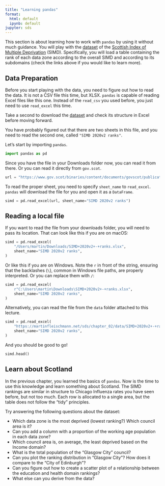 ```yaml
---
title: "Learning pandas"
format:
  html: default
  ipynb: default
jupyter: sds
---
```


This section is about learning how to work with `pandas` by using it without much guidance. You will play with the [dataset](https://www.gov.scot/publications/scottish-index-of-multiple-deprivation-2020v2-ranks/) of the [Scottish Index of Multiple Deprivation](https://www.gov.scot/collections/scottish-index-of-multiple-deprivation-2020/#lookupfiles) (SIMD). Specifically, you will load a table containing the rank of each data zone according to the overall
SIMD and according to its subdomains (check the links above if you would like to learn more).

## Data Preparation

Before you start playing with the data, you need to figure out how to read the data. It is not a CSV
file this time, but XLSX. `pandas` is capable of reading Excel files like this one. Instead of the `read_csv` you used before, you just need to use `read_excel` this time.

Take a second to download the [dataset](https://www.gov.scot/publications/scottish-index-of-multiple-deprivation-2020v2-ranks/) and check its structure in Excel before moving forward.

You have probably figured out that there are two sheets in this file, and you need to read the second one, called `"SIMD 2020v2 ranks"`.

Let's start by importing `pandas`.

```python
import pandas as pd
```

Since you have the file in your Downloads folder now, you can read it from there. Or you can
read it directly from `gov.scot`.

```python
url = "https://www.gov.scot/binaries/content/documents/govscot/publications/statistics/2020/01/scottish-index-of-multiple-deprivation-2020-ranks-and-domain-ranks/documents/scottish-index-of-multiple-deprivation-2020-ranks-and-domain-ranks/scottish-index-of-multiple-deprivation-2020-ranks-and-domain-ranks/govscot%3Adocument/SIMD%2B2020v2%2B-%2Branks.xlsx"
```

To read the proper sheet, you need to specify `sheet_name` to `read_excel`. `pandas` will download
the file for you and open it as a `DataFrame`.

```python
simd = pd.read_excel(url, sheet_name="SIMD 2020v2 ranks")
```

::: {.callout-note collapse="true"}
# Reading a local file

If you want to read the file from your downloads folder, you will need
to pass its location. That can look like this if you are on macOS:

```py
simd = pd.read_excel(
    "/Users/martin/Downloads/SIMD+2020v2+-+ranks.xlsx",
    sheet_name="SIMD 2020v2 ranks",
)
```

Or like this if you are on Windows. Note the `r` in front of the string,
ensuring that the backlashes (`\`), common in Windows file paths, are properly interpreted. Or you can replace them with `/`:

```py
simd = pd.read_excel(
    r"C:\Users\martin\Downloads\SIMD+2020v2+-+ranks.xlsx",
    sheet_name="SIMD 2020v2 ranks",
)
```

Alternatively, you can read the file from the `data` folder attached to this lecture.

```py
simd = pd.read_excel(
    "https://martinfleischmann.net/sds/chapter_02/data/SIMD+2020v2+-+ranks.xlsx",
    sheet_name="SIMD 2020v2 ranks",
)
```
:::

And you should be good to go!

```python
simd.head()
```

## Learn about Scotland

In the previous chapter, you learned the basics of `pandas`. Now is the time to use
this knowledge and learn something about Scotland. The SIMD rankings are similar in structure
to Chicago Influenza rates you have seen before, but not too much. Each row is allocated to
a single area, but the table does not follow the "tidy" principles.

Try answering the following questions about the dataset:

- Which data zone is the most deprived (lowest ranking?) Which council area is it?
- Can you add a column with a proportion of the working age population in each data zone?
- Which council area is, on average, the least deprived based on the Income domain?
- What is the total population of the "Glasgow City" council?
- Can you plot the ranking distribution in "Glasgow City"? How does it compare to the "City of Edinburgh"?
- Can you figure out how to create a scatter plot of a relationship between the education and health domain rankings?
- What else can you derive from the data?